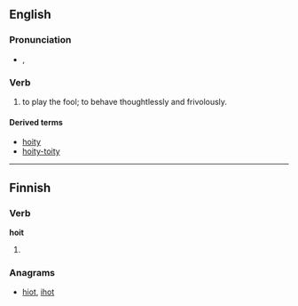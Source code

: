 ==English==

===Pronunciation===
* {{a|UK}} {{IPA|/ˈhɔɪ.ti/}}, {{SAMPA|/"hOI.ti/}}

===Verb===
{{infl|en|verb}}

# {{archaic}} to play the fool; to behave thoughtlessly and frivolously.

====Derived terms====
* [[hoity]] <!--I presume-->
* [[hoity-toity]]

----

==Finnish==

===Verb===
'''hoit'''

# {{fi-form of|type=verb|pr=second-person|pl=singular|mood=indicative|tense=past|[[hokea]]}}

===Anagrams===
* [[hiot#Finnish|hiot]], [[ihot#Finnish|ihot]]